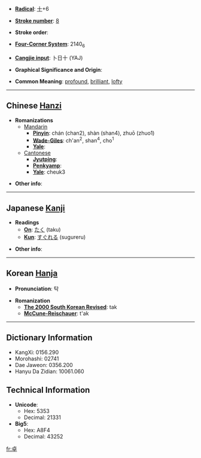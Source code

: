 * '''[[Wiktionary:Chinese radical index| Radical]]''': [[Wiktionary:Chinese radical index 十|十]]+6

* '''[[Wiktionary:Chinese total strokes index|Stroke number]]''': [[Wiktionary:Chinese total strokes index 8|8]]

* '''Stroke order''': 

* '''[[Wiktionary:Chinese four corner index|Four-Corner System]]''': 2140<sub>6</sub>

* '''[[Wiktionary:Chinese Cangjie index|Cangjie input]]''': 卜日十 (YAJ)

* '''Graphical Significance and Origin''': 

* '''Common Meaning''': [[profound]], [[brilliant]], [[lofty]]

----

== Chinese [[Hanzi]] ==

* '''Romanizations'''
** [[Mandarin]]
*** '''[[Pinyin]]''': chán (chan2), shàn (shan4), zhuō (zhuo1)
*** '''[[Wade-Giles]]''': ch'an<sup>2</sup>, shan<sup>4</sup>, cho<sup>1</sup>
*** '''[[Yale]]''': 
**[[Cantonese]]
***'''[[Jyutping]]''':
***'''[[Penkyamp]]''': 
***'''[[Yale]]''': cheuk3

* '''Other info''': 

----

== Japanese [[Kanji]] ==

* '''Readings'''
** '''[[On]]''': [[たく]] (taku)
** '''[[Kun]]''': [[すぐれる]] (sugureru)

* '''Other info''':  

----

== Korean [[Hanja]] ==

* '''Pronunciation''': 탁

* '''Romanization'''
** '''[[The 2000 South Korean Revised Romanization|The 2000 South Korean Revised]]''': tak
** '''[[McCune-Reischauer]]''': t'ak

----

== Dictionary Information ==

* KangXi: 0156.290
* Morohashi: 02741
* Dae Jaweon: 0356.200
* Hanyu Da Zidian: 10061.060

== Technical Information ==

* '''Unicode''':
** Hex: 5353
** Decimal: 21331
* '''Big5''':
** Hex: A8F4
** Decimal: 43252

[[fr:卓]]